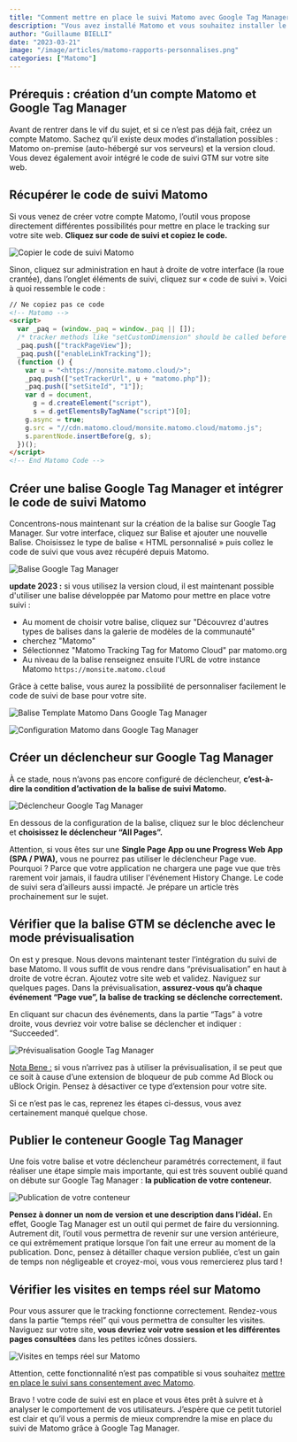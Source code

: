 ```yaml
---
title: "Comment mettre en place le suivi Matomo avec Google Tag Manager ?"
description: "Vous avez installé Matomo et vous souhaitez installer le code de suivi Matomo sur votre site grâce à Google Tag Manager, découvrez toutes les étapes."
author: "Guillaume BIELLI"
date: "2023-03-21"
image: "/image/articles/matomo-rapports-personnalises.png"
categories: ["Matomo"]
---
```


## Prérequis : création d’un compte Matomo et Google Tag Manager

Avant de rentrer dans le vif du sujet, et si ce n’est pas déjà fait, créez un compte Matomo. Sachez qu’il existe deux modes d’installation possibles : Matomo on-premise (auto-hébergé sur vos serveurs) et la version cloud. Vous devez également avoir intégré le code de suivi GTM sur votre site web.

## Récupérer le code de suivi Matomo

Si vous venez de créer votre compte Matomo, l’outil vous propose directement différentes possibilités pour mettre en place le tracking sur votre site web. **Cliquez sur code de suivi et copiez le code.**

![Copier le code de suivi Matomo](/image/articles/code-suivi-matomo.png)

Sinon, cliquez sur administration en haut à droite de votre interface (la roue crantée), dans l’onglet éléments de suivi, cliquez sur « code de suivi ». Voici à quoi ressemble le code :

```html
// Ne copiez pas ce code
<!-- Matomo -->
<script>
  var _paq = (window._paq = window._paq || []);
  /* tracker methods like "setCustomDimension" should be called before "trackPageView" */
  _paq.push(["trackPageView"]);
  _paq.push(["enableLinkTracking"]);
  (function () {
    var u = "<https://monsite.matomo.cloud/>";
    _paq.push(["setTrackerUrl", u + "matomo.php"]);
    _paq.push(["setSiteId", "1"]);
    var d = document,
      g = d.createElement("script"),
      s = d.getElementsByTagName("script")[0];
    g.async = true;
    g.src = "//cdn.matomo.cloud/monsite.matomo.cloud/matomo.js";
    s.parentNode.insertBefore(g, s);
  })();
</script>
<!-- End Matomo Code -->
```

## Créer une balise Google Tag Manager et intégrer le code de suivi Matomo

Concentrons-nous maintenant sur la création de la balise sur Google Tag Manager. Sur votre interface, cliquez sur Balise et ajouter une nouvelle Balise. Choisissez le type de balise « HTML personnalisé » puis collez le code de suivi que vous avez récupéré depuis Matomo.

![Balise Google Tag Manager](/image/articles/tag-html-matomo.png)

**update 2023 :** si vous utilisez la version cloud, il est maintenant possible d'utiliser une balise développée par Matomo pour mettre en place votre suivi :

- Au moment de choisir votre balise, cliquez sur "Découvrez d'autres types de balises dans la galerie de modèles de la communauté"
- cherchez "Matomo"
- Sélectionnez "Matomo Tracking Tag for Matomo Cloud" par matomo.org
- Au niveau de la balise renseignez ensuite l'URL de votre instance Matomo `https://monsite.matomo.cloud`

Grâce à cette balise, vous aurez la possibilité de personnaliser facilement le code de suivi de base pour votre site.

![Balise Template Matomo Dans Google Tag Manager](/image/articles/balise-template-matomo.png)

![Configuration Matomo dans Google Tag Manager](/image/articles/configuration-balise-matomo.png)

## Créer un déclencheur sur Google Tag Manager

À ce stade, nous n’avons pas encore configuré de déclencheur, **c’est-à-dire la condition d’activation de la balise de suivi Matomo.**

![Déclencheur Google Tag Manager](/image/articles/declencheur-matomo.jpg)

En dessous de la configuration de la balise, cliquez sur le bloc déclencheur et **choisissez le déclencheur “All Pages”.**

Attention, si vous êtes sur une **Single Page App ou une Progress Web App (SPA / PWA),** vous ne pourrez pas utiliser le déclencheur Page vue. Pourquoi ? Parce que votre application ne chargera une page vue que très rarement voir jamais, il faudra utiliser l'événement History Change. Le code de suivi sera d’ailleurs aussi impacté. Je prépare un article très prochainement sur le sujet.

## Vérifier que la balise GTM se déclenche avec le mode prévisualisation

On est y presque. Nous devons maintenant tester l’intégration du suivi de base Matomo. Il vous suffit de vous rendre dans “prévisualisation” en haut à droite de votre écran. Ajoutez votre site web et validez. Naviguez sur quelques pages. Dans la prévisualisation, **assurez-vous qu’à chaque événement “Page vue”, la balise de tracking se déclenche correctement.**

En cliquant sur chacun des événements, dans la partie “Tags” à votre droite, vous devriez voir votre balise se déclencher et indiquer : “Succeeded”.

![Prévisualisation Google Tag Manager](/image/articles/matomo-succeded.jpg)

<u>Nota Bene :</u> si vous n’arrivez pas à utiliser la prévisualisation, il se peut
que ce soit à cause d’une extension de bloqueur de pub comme Ad Block ou uBlock Origin.
Pensez à désactiver ce type d’extension pour votre site.

Si ce n’est pas le cas, reprenez les étapes ci-dessus, vous avez certainement manqué quelque chose.

## Publier le conteneur Google Tag Manager

Une fois votre balise et votre déclencheur paramétrés correctement, il faut réaliser une étape simple mais importante, qui est très souvent oublié quand on débute sur Google Tag Manager : **la publication de votre conteneur.**

![Publication de votre conteneur](/image/articles/publication-conteneur-gtm.png)

**Pensez à donner un nom de version et une description dans l’idéal.** En effet, Google Tag Manager est un outil qui permet de faire du versionning. Autrement dit, l’outil vous permettra de revenir sur une version antérieure, ce qui extrêmement pratique lorsque l’on fait une erreur au moment de la publication. Donc, pensez à détailler chaque version publiée, c’est un gain de temps non négligeable et croyez-moi, vous vous remercierez plus tard !

## Vérifier les visites en temps réel sur Matomo

Pour vous assurer que le tracking fonctionne correctement. Rendez-vous dans la partie “temps réel” qui vous permettra de consulter les visites. Naviguez sur votre site, **vous devriez voir votre session et les différentes pages consultées** dans les petites icônes dossiers.

![Visites en temps réel sur Matomo](/image/articles/visite-en-temps-reel.png)

Attention, cette fonctionnalité n’est pas compatible si vous souhaitez [mettre en place le suivi sans consentement avec Matomo](/blog/tout-savoir-sur-les-rapports-personnalises-matomo).

Bravo ! votre code de suivi est en place et vous êtes prêt à suivre et à analyser le comportement de vos utilisateurs. J’espère que ce petit tutoriel est clair et qu’il vous a permis de mieux comprendre la mise en place du suivi de Matomo grâce à Google Tag Manager.
